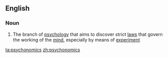 ==English==

===Noun===
{{wikipedia}}
{{en-noun|-}}

#{{psychology}} The branch of [[psychology]] that aims to discover strict [[law]]s that govern the working of the [[mind]], especially by means of [[experiment]]

[[ta:psychonomics]]
[[zh:psychonomics]]